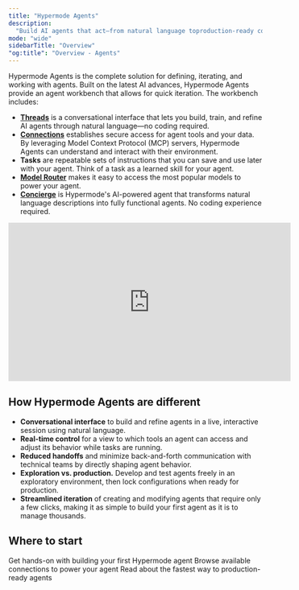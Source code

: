 ```yaml
---
title: "Hypermode Agents"
description:
  "Build AI agents that act—from natural language toproduction-ready code"
mode: "wide"
sidebarTitle: "Overview"
"og:title": "Overview - Agents"
---
```


Hypermode Agents is the complete solution for defining, iterating, and working
with agents. Built on the latest AI advances, Hypermode Agents provide an agent
workbench that allows for quick iteration. The workbench includes:

- [**Threads**](/work) is a conversational interface that lets you build, train,
  and refine AI agents through natural language—no coding required.
- [**Connections**](/connections) establishes secure access for agent tools and
  your data. By leveraging Model Context Protocol (MCP) servers, Hypermode
  Agents can understand and interact with their environment.
- **Tasks** are repeatable sets of instructions that you can save and use later
  with your agent. Think of a task as a learned skill for your agent.
- [**Model Router**](/model-selection) makes it easy to access the most popular
  models to power your agent.
- [**Concierge**](/create-agent#build-a-new-agent-with-concierge) is Hypermode's
  AI-powered agent that transforms natural language descriptions into fully
  functional agents. No coding experience required.

<iframe
  width="560"
  height="315"
  src="https://www.youtube.com/embed/_h2SBvv41GU?si=gGZk1xsDXtn83rxC"
  title="YouTube video player"
  frameborder="0"
  allow="accelerometer; autoplay; clipboard-write; encrypted-media; gyroscope; picture-in-picture; web-share"
  referrerpolicy="strict-origin-when-cross-origin"
  allowfullscreen
></iframe>

## How Hypermode Agents are different

- **Conversational interface** to build and refine agents in a live, interactive
  session using natural language.
- **Real-time control** for a view to which tools an agent can access and adjust
  its behavior while tasks are running.
- **Reduced handoffs** and minimize back-and-forth communication with technical
  teams by directly shaping agent behavior.
- **Exploration vs. production.** Develop and test agents freely in an
  exploratory environment, then lock configurations when ready for production.
- **Streamlined iteration** of creating and modifying agents that require only a
  few clicks, making it as simple to build your first agent as it is to manage
  thousands.

## Where to start

<CardGroup cols={3}>
  <Card title="Quickstart" icon="play" href="/first-hypermode-agent">
    Get hands-on with building your first Hypermode agent
  </Card>
  <Card title="Explore connections" icon="link" href="/available-connections">
    Browse available connections to power your agent
  </Card>
  <Card
    title="Why natural language"
    icon="book-open-cover"
    href="https://hypermode.com/blog/stay-in-language-natural-agentic-development"
  >
    Read about the fastest way to production-ready agents
  </Card>
</CardGroup>
